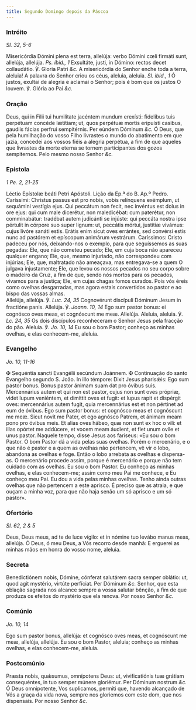 ```yaml
---
title: Segundo Domingo depois da Páscoa
---
```


### Intróito

_Sl. 32, 5-6_

<div class="grid grid-cols-2 gap-5">
  <span class="text-justify">
    Misericórdia Dómini plena est terra, allelúja: verbo Dómini cœli firmáti
    sunt, allelúja, allelúja. <em>Ps. ibid., 1</em> Exsultáte, justi, in Dómino:
    rectos decet collaudátio. ℣. Gloria Patri <em>&c.</em>
  </span>
  <span class="text-justify">
    A misericórdia do Senhor enche toda a terra, aleluia! A palavra do Senhor
    criou os céus, aleluia, aleluia. <em>Sl. ibid., 1</em> Ó justos, exultai de
    alegria e aclamai o Senhor; pois é bom que os justos O louvem. ℣. Glória ao
    Pai <em>&c.</em>
  </span>
</div>

### Oração

<div class="grid grid-cols-2 gap-5">
  <span class="text-justify">
    Deus, qui in Filii tui humilitate jacéntem mundum erexísti: fidelibus tuis
    perpétuam concéde lætítiam; ut, quos perpétuæ mortis eripuísti casibus,
    gaudiis fácias perfrui sempitérnis. Per eúndem Dóminum <em>&c.</em>
  </span>
  <span class="text-justify">
    Ó Deus, que pela humilhação do vosso Filho livrastes o mundo do abatimento
    em que jazia, concedei aos vossos fiéis a alegria perpétua, a fim de que
    aqueles que livrastes da morte eterna se tornem participantes dos gozos
    sempiternos. Pelo mesmo nosso Senhor <em>&c.</em>
  </span>
</div>

### Epístola

_1 Pe. 2, 21-25_

<div class="grid grid-cols-2 gap-5">
  <span class="text-justify">Léctio Epístolæ beáti Petri Apóstoli.</span>
  <span class="text-justify">Lição da Ep.ª do B. Ap.º Pedro.</span>
  <span class="text-justify">
    Caríssimi: Christus passus est pro nobis, vobis relínquens exémplum, ut
    sequámini vestígia ejus. Qui peccátum non fecit, nec invéntus est dolus in
    ore ejus: qui cum male dicerétur, non maledicébat: cum paterétur, non
    comminabátur: tradébat autem judicánti se injúste: qui peccáta nostra ipse
    pértulit in córpore suo super lignum: ut, peccátis mórtui, justítiæ vivámus:
    cujus livóre sanáti estis. Erátis enim sicut oves errántes, sed convérsi
    estis nunc ad pastórem et epíscopum animárum vestrárum.
  </span>
  <span class="text-justify">
    Caríssimos: Cristo padeceu por nós, deixando-nos o exemplo, para que
    seguíssemos as suas pegadas: Ele, que não cometeu pecado; Ele, em cuja boca
    não apareceu qualquer engano; Ele, que, mesmo injuriado, não correspondeu
    com injúrias; Ele, que, maltratado não ameaçava, mas entregava-se a quem O
    julgava injustamente; Ele, que levou os nossos pecados no seu corpo sobre o
    madeiro da Cruz, a fim de que, sendo nós mortos para os pecados, vivamos
    para a justiça; Ele, em cujas chagas fomos curados. Pois vós éreis como
    ovelhas desgarradas, mas agora estais convertidos ao pastor e ao bispo das
    vossas almas.
  </span>
</div>

<div class="grid grid-cols-2 gap-5">
  <span class="text-justify">
    Allelúja, allelúja. ℣. <em>Luc. 24, 35</em> Cognovérunt discípuli Dóminum
    Jesum in fractióne panis. Allelúja. ℣. <em>Joann. 10, 14</em> Ego sum pastor
    bonus: ei cognósco oves meas, et cognóscunt me meæ. Allelúja.
  </span>
  <span class="text-justify">
    Aleluia, aleluia. ℣. <em>Lc. 24, 35</em> Os dois discípulos reconheceram o
    Senhor Jesus pela fracção do pão. Aleluia. ℣. <em>Jo. 10, 14</em> Eu sou o
    bom Pastor; conheço as minhas ovelhas, e elas conhecem-me, aleluia.
  </span>
</div>

### Evangelho

_Jo. 10, 11-16_

<div class="grid grid-cols-2 gap-5">
  <span class="text-justify">
    <span class="text-red-500">&#10016;</span> Sequéntia sancti Evangélii
    secúndum Joánnem.
  </span>
  <span class="text-justify">
    <span class="text-red-500">&#10016;</span> Continuação do santo Evangelho
    segundo S. João.
  </span>
  <span class="text-justify">
    In illo témpore: Dixit Jesus pharisǽis: Ego sum pastor bonus. Bonus pastor
    ánimam suam dat pro óvibus suis. Mercennárius autem et qui non est pastor,
    cujus non sunt oves própriæ, videt lupum veniéntem, et dimíttit oves et
    fugit: et lupus rapit et dispérgit oves: mercennárius autem fugit, quia
    mercennárius est et non pértinet ad eum de óvibus. Ego sum pastor bonus: et
    cognósco meas et cognóscunt me meæ. Sicut novit me Pater, et ego agnósco
    Patrem, et ánimam meam pono pro óvibus meis. Et alias oves hábeo, quæ non
    sunt ex hoc o vili: et illas opórtet me addúcere, et vocem meam áudient, et
    fiet unum ovíle et unus pastor.
  </span>
  <span class="text-justify">
    Naquele tempo, disse Jesus aos fariseus: «Eu sou o bom Pastor. O bom Pastor
    dá a vida pelas suas ovelhas. Porém o mercenário, e o que não é pastor e a
    quem as ovelhas não pertencem, vê vir o lobo, abandona as ovelhas e foge.
    Então o lobo arrebata as ovelhas e dispersa-as. O mercenário procede assim,
    porque é mercenário e porque não tem cuidado com as ovelhas. Eu sou o bom
    Pastor. Eu conheço as minhas ovelhas, e elas conhecem-me; assim como meu Pai
    me conhece, e Eu conheço meu Pai. Eu dou a vida pelas minhas ovelhas. Tenho
    ainda outras ovelhas que não pertencem a este aprisco. É preciso que as
    atraia, e que ouçam a minha voz, para que não haja senão um só aprisco e um
    só pastor».
  </span>
</div>

### Ofertório

_Sl. 62, 2 & 5_

<div class="grid grid-cols-2 gap-5">
  <span class="text-justify">
    Deus, Deus meus, ad te de luce vígilo: et in nómine tuo levábo manus meas,
    allelúja.
  </span>
  <span class="text-justify">
    Ó Deus, ó meu Deus, a Vós recorro desde manhã: E erguerei as minhas mãos em
    honra do vosso nome, aleluia.
  </span>
</div>

### Secreta

<div class="grid grid-cols-2 gap-5">
  <span class="text-justify">
    Benedictiónem nobis, Dómine, cónferat salutárem sacra semper oblátio: ut,
    quod agit mystério, virtúte perfíciat. Per Dóminum <em>&c.</em>
  </span>
  <span class="text-justify">
    Senhor, que esta oblação sagrada nos alcance sempre a vossa salutar bênção,
    a fim de que produza os efeitos do mystério que ela renova. Por nosso Senhor
    <em>&c.</em>
  </span>
</div>

### Comúnio

_Jo. 10, 14_

<div class="grid grid-cols-2 gap-5">
  <span class="text-justify">
    Ego sum pastor bonus, allelúja: et cognósco oves meas, et cognóscunt me meæ,
    allelúja, allelúja.
  </span>
  <span class="text-justify">
    Eu sou o bom Pastor, aleluia; conheço as minhas ovelhas, e elas conhecem-me,
    aleluia.
  </span>
</div>

### Postcomúnio

<div class="grid grid-cols-2 gap-5">
  <span class="text-justify">
    Præsta nobis, quǽsumus, omnípotens Deus: ut, vivificatiónis tuæ grátiam
    consequéntes, in tuo semper múnere gloriémur. Per Dóminum nostrum
    <em>&c.</em>
  </span>
  <span class="text-justify">
    Ó Deus omnipotente, Vos suplicamos, permiti que, havendo alcançado de Vós a
    graça da vida nova, sempre nos gloriemos com este dom, que nos dispensais.
    Por nosso Senhor <em>&c.</em>
  </span>
</div>
